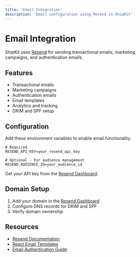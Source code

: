 ```yaml
---
title: 'Email Integration'
description: 'Email configuration using Resend in ShipKit'
---
```


# Email Integration

ShipKit uses [Resend](https://resend.com) for sending transactional emails, marketing campaigns, and authentication emails.

## Features

- Transactional emails
- Marketing campaigns
- Authentication emails
- Email templates
- Analytics and tracking
- DKIM and SPF setup

## Configuration

Add these environment variables to enable email functionality:

```env
# Required
RESEND_API_KEY=your_resend_api_key

# Optional - For audience management
RESEND_AUDIENCE_ID=your_audience_id
```

Get your API key from the [Resend Dashboard](https://resend.com/dashboard).

## Domain Setup

1. Add your domain in the [Resend Dashboard](https://resend.com/domains)
2. Configure DNS records for DKIM and SPF
3. Verify domain ownership

## Resources

- [Resend Documentation](https://resend.com/docs)
- [React Email Templates](https://resend.com/docs/templates)
- [Email Authentication Guide](https://resend.com/docs/dashboard/domains/overview)
